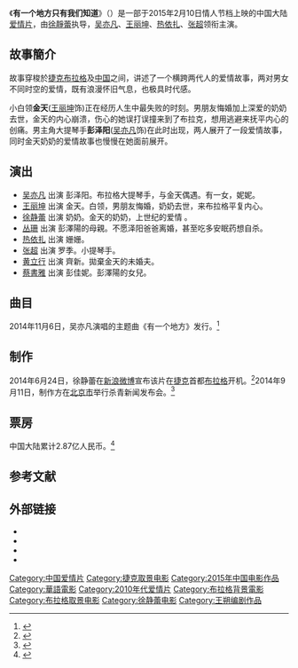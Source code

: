 {{电影信息框
| 片名     = 有一个地方只有我们知道
| 电影原名 = ''{{lang|en|Somewhere Only We Know}}''
| 图像     = Somewhere Only We Know 2015.jpg
| 图像说明 = 海报
| 导演     = [[徐静蕾|徐静蕾]]
| 监制     = 
| 制片     = 
| 编剧     = [[王朔|王朔]]
| 剧本     = 
| 原著     = 
| 主演     = [[吳亦凡|吳亦凡]]<br>[[王丽坤|王丽坤]]<br>[[热依扎|热依扎]]<br>[[徐静蕾|徐静蕾]]<br>[[戈登·亚历山大|戈登·亚历山大]]<br>[[从珊|从珊]]<br>[[張超_(1988年)|张超]]
| 主题曲   = [[吳亦凡|吳亦凡]]<br>《有一个地方》
| 片头曲   = 
| 片尾曲   = 
| 配乐     = 
| 摄影     = [[李屏宾|李屏宾]]
| 剪辑     = 
| 制片商   = 北京鲜花盛开影业<br>上海创展文化传媒
| 发行商   = [[中国电影股份有限公司|中国电影股份有限公司]]
| 上映日期 = {{Film date|2015|2|10|中国大陆|2015|2|12|马来西亚|2015|3|5|香港|2015|3|27|台湾}}
| 片长     = 108分钟
| 产地     = {{CHNML}}
| 语言     = 普通话
| 预算     = 
| 票房     = 2.87億（中国大陆）
| 前集     = 
| 续集     = 
| 中国大陆片名= 
| 港澳片名 = 
| 新马片名 = 
| 台湾片名 = 
}}
《'''有一个地方只有我们知道'''》（{{lang-en|''Somewhere Only We Know''}}）是一部于2015年2月10日情人节档上映的中国大陆[[爱情片|爱情片]]，由[[徐靜蕾|徐靜蕾]]执导，[[吴亦凡|吴亦凡]]、[[王丽坤|王丽坤]]、[[热依扎|热依扎]]、[[張超_(1988年)|张超]]领衔主演。

==故事簡介==
故事穿梭於[[捷克|捷克]][[布拉格|布拉格]]及[[中華人民共和國|中国]]之间，讲述了一个横跨两代人的爱情故事，两对男女不同时空的爱情，既有浪漫怀旧气息，也极具时代感。

小白领'''金天'''([[王丽坤|王丽坤]]饰)正在经历人生中最失败的时刻。男朋友悔婚加上深爱的奶奶去世，金天的内心崩溃，伤心的她误打误撞来到了布拉克，想用逃避来抚平内心的创痛。男主角大提琴手'''彭泽阳'''([[吴亦凡|吴亦凡]]饰)在此时出现，两人展开了一段爱情故事，同时金天奶奶的爱情故事也慢慢在她面前展开。

==演出==
*[[吴亦凡|吴亦凡]] 出演 彭泽阳。布拉格大提琴手，与金天偶遇。有一女，妮妮。
*[[王丽坤|王丽坤]] 出演 金天。白领，男朋友悔婚，奶奶去世，来布拉格平复内心。
*[[徐静蕾|徐静蕾]] 出演 奶奶。金天的奶奶，上世纪的爱情  。
*[[丛珊|丛珊]] 出演 彭澤陽的母親。不愿泽阳爸爸离婚，甚至吃多安眠药想自杀。
*[[热依扎|热依扎]] 出演 姗姗。
*[[张超_(1988年)|张超]] 出演 罗季。小提琴手。
*[[黄立行|黄立行]] 出演 齊新。拋棄金天的未婚夫。
*[[蔡書雅|蔡書雅]] 出演 彭佳妮。彭澤陽的女兒。

==曲目==
2014年11月6日，吴亦凡演唱的主题曲《有一个地方》发行。<ref>{{cite news|author=|url=http://ent.sina.com.cn/y/yneidi/2014-11-06/doc-icczmvum9628121.shtml|title=吴亦凡首度创作 新歌《有一个地方》首发|newspaper=新浪|accessdate=2015-01-10|date=2014-11-06|archive-date=2019-05-15|archive-url=https://web.archive.org/web/20190515120848/http://ent.sina.com.cn/y/yneidi/2014-11-06/doc-icczmvum9628121.shtml|dead-url=no}}</ref>

==制作==
2014年6月24日，徐静蕾在[[新浪微博|新浪微博]]宣布该片在[[捷克|捷克]]首都[[布拉格|布拉格]]开机。<ref>{{cite news |author= |url=http://ent.163.com/14/0624/08/9VG9H8L7000300B1.html |title=徐静蕾新片开机 吴亦凡王丽坤情迷布拉格 |newspaper=网易 |accessdate=2015-01-10 |date=2014-06-24 |archive-date=2014-08-03 |archive-url=https://web.archive.org/web/20140803042219/http://ent.163.com/14/0624/08/9VG9H8L7000300B1.html |dead-url=no }}</ref>2014年9月11日，制作方在[[北京市|北京市]]举行杀青新闻发布会。<ref>{{cite news |author= |url=http://money.163.com/14/0912/12/A5UO0TI500253B0H.html |title=徐静蕾《有一个地方只有我们知道》关机 |newspaper=网易 |accessdate=2015-01-10 |date=2014-09-12 |archive-date=2016-03-05 |archive-url=https://web.archive.org/web/20160305032025/http://money.163.com/14/0912/12/A5UO0TI500253B0H.html |dead-url=no }}</ref>

== 票房 ==
中国大陆累计2.87亿人民币。<ref>{{cite news |title=内地票房：单周15亿创新高 春节之后影市未降温 |url=http://www.1905.com/news/20150303/864253.shtml |accessdate=2021-01-24 |work=1905 |date=2015-03-03 |archive-date=2019-12-03 |archive-url=https://web.archive.org/web/20191203113836/https://www.1905.com/news/20150303/864253.shtml |dead-url=no }}</ref>

{{start box}}
{{succession prize box | 《[[奔跑吧！兄弟|奔跑吧！兄弟]]》 |《[[天将雄师|天将雄师]]》 |{{flagicon|CHN}} [[2015年中国内地一周票房冠军|2015年中国内地一周票房冠军]]|第7周<small>（2月9日-2月15日）</small>}}
{{end box}}

==参考文献==
{{reflist}}

== 外部链接==
* {{douban}}
* {{Mtime|214791}}
* {{hkmdb title|17210}}
* {{imdb title|4074958}}

{{吳亦凡}}
{{徐静蕾}}

{{Authority control}}
{{DEFAULTSORT:Y有}}
[[Category:中国爱情片|Category:中国爱情片]]
[[Category:捷克取景电影|Category:捷克取景电影]]
[[Category:2015年中国电影作品|Category:2015年中国电影作品]]
[[Category:華語電影|Category:華語電影]]
[[Category:2010年代爱情片|Category:2010年代爱情片]]
[[Category:布拉格背景電影|Category:布拉格背景電影]]
[[Category:布拉格取景电影|Category:布拉格取景电影]]
[[Category:徐静蕾电影|Category:徐静蕾电影]]
[[Category:王朔编剧作品|Category:王朔编剧作品]]